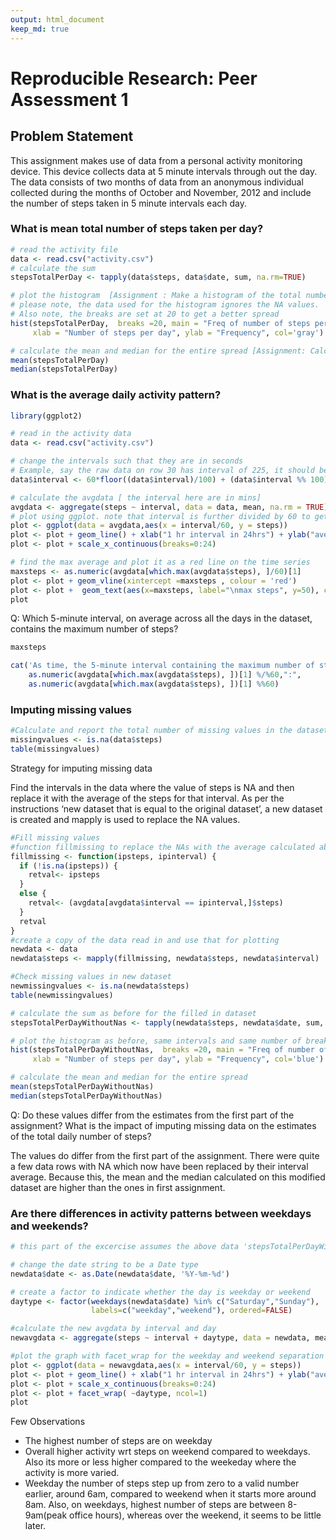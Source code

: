 ```yaml
---
output: html_document
keep_md: true
---
```


# Reproducible Research: Peer Assessment 1

## Problem Statement

This assignment makes use of data from a personal activity monitoring device. This device collects data at 5 minute intervals through out the day. The data consists of two months of data from an anonymous individual collected during the months of October and November, 2012 and include the number of steps taken in 5 minute intervals each day.

### What is mean total number of steps taken per day?
```r
# read the activity file
data <- read.csv("activity.csv")
# calculate the sum
stepsTotalPerDay <- tapply(data$steps, data$date, sum, na.rm=TRUE)

# plot the histogram  [Assignment : Make a histogram of the total number of steps taken each day]
# please note, the data used for the histogram ignores the NA values. 
# Also note, the breaks are set at 20 to get a better spread
hist(stepsTotalPerDay,  breaks =20, main = "Freq of number of steps per day", 
     xlab = "Number of steps per day", ylab = "Frequency", col='gray')

# calculate the mean and median for the entire spread [Assignment: Calculate and report the mean and median of the total number of steps taken per day]
mean(stepsTotalPerDay)
median(stepsTotalPerDay)
```



### What is the average daily activity pattern?
```r
library(ggplot2)
```


```r
# read in the activity data
data <- read.csv("activity.csv")

# change the intervals such that they are in seconds 
# Example, say the raw data on row 30 has interval of 225, it should be read as 2 hrs 25 mins, which is 145 mins.
data$interval <- 60*floor((data$interval)/100) + (data$interval %% 100)

# calculate the avgdata [ the interval here are in mins]
avgdata <- aggregate(steps ~ interval, data = data, mean, na.rm = TRUE)
# plot using ggplot. note that interval is further divided by 60 to get the graph based on 24 hr clock
plot <- ggplot(data = avgdata,aes(x = interval/60, y = steps)) 
plot <- plot + geom_line() + xlab("1 hr interval in 24hrs") + ylab("average steps")
plot <- plot + scale_x_continuous(breaks=0:24)

# find the max average and plot it as a red line on the time series
maxsteps <- as.numeric(avgdata[which.max(avgdata$steps), ]/60)[1]
plot <- plot + geom_vline(xintercept =maxsteps , colour = 'red')
plot <- plot +  geom_text(aes(x=maxsteps, label="\nmax steps", y=50), color="red", angle=90, text=element_text(size=2)) 
plot
```

Q: Which 5-minute interval, on average across all the days in the dataset, contains the maximum number of steps?
```r
maxsteps

cat('As time, the 5-minute interval containing the maximum number of steps is -- ', 
    as.numeric(avgdata[which.max(avgdata$steps), ])[1] %/%60,":", 
    as.numeric(avgdata[which.max(avgdata$steps), ])[1] %%60)
```
### Imputing missing values

```r
#Calculate and report the total number of missing values in the dataset
missingvalues <- is.na(data$steps)
table(missingvalues)
```

Strategy for imputing missing data

Find the intervals in the data where the value of steps is NA and then replace it with the average of the steps for that interval. As per the instructions 'new dataset that is equal to the original dataset', a new dataset is created and mapply is used to replace the NA values.


```r
#Fill missing values
#function fillmissing to replace the NAs with the average calculated above where the intervals match
fillmissing <- function(ipsteps, ipinterval) {
  if (!is.na(ipsteps)) {
    retval<- ipsteps 
  }
  else {
    retval<- (avgdata[avgdata$interval == ipinterval,]$steps)
  }
  retval
}
#create a copy of the data read in and use that for plotting
newdata <- data
newdata$steps <- mapply(fillmissing, newdata$steps, newdata$interval)

#Check missing values in new dataset
newmissingvalues <- is.na(newdata$steps)
table(newmissingvalues)

```

```r
# calculate the sum as before for the filled in dataset
stepsTotalPerDayWithoutNas <- tapply(newdata$steps, newdata$date, sum, na.rm=TRUE)

# plot the histogram as before, same intervals and same number of breaks.
hist(stepsTotalPerDayWithoutNas,  breaks =20, main = "Freq of number of steps per day", 
     xlab = "Number of steps per day", ylab = "Frequency", col='blue')

# calculate the mean and median for the entire spread
mean(stepsTotalPerDayWithoutNas)
median(stepsTotalPerDayWithoutNas)
```

Q: Do these values differ from the estimates from the first part of the assignment? What is the impact of imputing missing data on the estimates of the total daily number of steps?

The values do differ from the first part of the assignment. There were quite a few data rows with NA which now have been replaced by their interval average. Because this, the mean and the median calculated on this modified dataset are higher than the ones in first assignment.

### Are there differences in activity patterns between weekdays and weekends?

```r
# this part of the excercise assumes the above data 'stepsTotalPerDayWithoutNas' is present

# change the date string to be a Date type
newdata$date <- as.Date(newdata$date, '%Y-%m-%d')

# create a factor to indicate whether the day is weekday or weekend
daytype <- factor(weekdays(newdata$date) %in% c("Saturday","Sunday"), 
                  labels=c("weekday","weekend"), ordered=FALSE)

#calculate the new avgdata by interval and day
newavgdata <- aggregate(steps ~ interval + daytype, data = newdata, mean, na.rm = TRUE)

#plot the graph with facet_wrap for the weekday and weekend separation
plot <- ggplot(data = newavgdata,aes(x = interval/60, y = steps)) 
plot <- plot + geom_line() + xlab("1 hr interval in 24hrs") + ylab("average steps")
plot <- plot + scale_x_continuous(breaks=0:24)
plot <- plot + facet_wrap( ~daytype, ncol=1)
plot

```


Few Observations

- The highest number of steps are on weekday
- Overall higher activity wrt steps on weekend compared to weekdays. Also its more or less higher compared to the weekeday where the activity is more varied.
- Weekday the number of steps step up from zero to a valid number earlier, around 6am, compared to weekend when it starts more around 8am. Also, on weekdays, highest number of steps are between 8-9am(peak office hours), whereas over the weekend, it seems to be little later.
